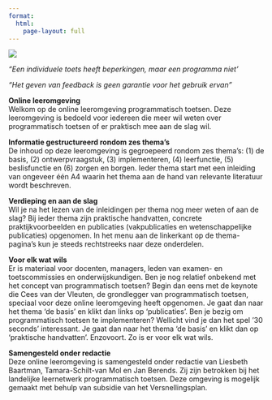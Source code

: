 ```yaml
---
format: 
  html: 
    page-layout: full
---
```


::: {.column-page}
![](images/Leeromgeving.png)
:::


*“Een individuele toets heeft beperkingen, maar een programma niet’*

*“Het geven van feedback is geen garantie voor het gebruik ervan”*

**Online leeromgeving**  
Welkom op de online leeromgeving programmatisch toetsen. Deze leeromgeving is bedoeld voor iedereen die meer wil weten over programmatisch toetsen of er praktisch mee aan de slag wil.  

**Informatie gestructureerd rondom zes thema’s**  
De inhoud op deze leeromgeving is gegroepeerd rondom zes thema’s: (1) de basis, (2) ontwerpvraagstuk, (3) implementeren, (4) leerfunctie, (5) beslisfunctie en (6) zorgen en borgen. Ieder thema start met een inleiding van ongeveer één  A4 waarin het thema aan de hand van relevante literatuur wordt beschreven. 

**Verdieping en aan de slag**  
Wil je na het lezen van de inleidingen per thema nog meer weten of aan de slag? Bij ieder thema zijn praktische handvatten, concrete praktijkvoorbeelden en publicaties (vakpublicaties en wetenschappelijke publicaties) opgenomen. In het menu aan de linkerkant op de thema-pagina’s kun je steeds rechtstreeks naar deze onderdelen. 

**Voor elk wat wils**  
Er is materiaal voor docenten, managers, leden van examen- en toetscommissies en onderwijskundigen.  Ben je nog relatief onbekend met het concept van programmatisch toetsen?  Begin dan eens met de keynote die Cees van der Vleuten, de grondlegger van programmatisch toetsen, speciaal voor deze online leeromgeving heeft opgenomen. Je gaat dan naar het thema ‘de basis’ en klikt dan links op ‘publicaties’. Ben je bezig om programmatisch toetsen te implementeren? Wellicht vind je dan het spel ’30 seconds’ interessant. Je gaat dan naar het thema ‘de basis’ en klikt dan op ‘praktische handvatten’. Enzovoort. Zo is er voor elk wat wils.

**Samengesteld onder redactie**  
Deze online leeromgeving is samengesteld onder redactie van Liesbeth Baartman, Tamara-Schilt-van Mol en Jan Berends. Zij zijn betrokken bij het landelijke leernetwerk programmatisch toetsen. Deze omgeving is mogelijk gemaakt met behulp van subsidie van het Versnellingsplan.
